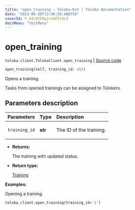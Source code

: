 ```yaml
---
title: "open_training — Toloka-Kit | Toloka documentation"
date: "2023-06-20T13:46:50.488759"
coverId: F_bIcOYF9yjrxkPZrXc3
docsMenu: "tkitMenu"
---
```


# open_training

`toloka.client.TolokaClient.open_training` | [Source code](https://github.com/Toloka/toloka-kit/blob/v1.2.0/src/client/__init__.py#L2072)

```python
open_training(self, training_id: str)
```

Opens a training.

Tasks from opened trainings can be assigned to Tolokers.

## Parameters description

| Parameters | Type | Description |
| :----------| :----| :-----------|
`training_id`|**str**|<p>The ID of the training.</p>

* **Returns:**

  The training with updated status.

* **Return type:**

  [Training](/docs/toloka-kit/reference/toloka.client.training.Training)

**Examples:**

Opening a training.

```python
toloka_client.open_training(training_id='1')
```